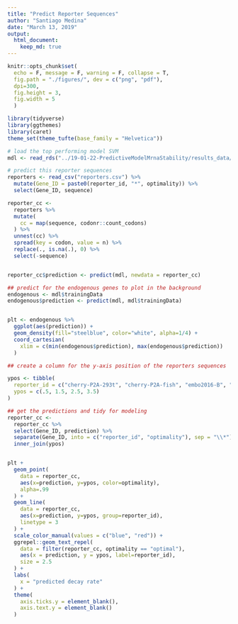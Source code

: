 ```yaml
---
title: "Predict Reporter Sequences"
author: "Santiago Medina"
date: "March 13, 2019"
output: 
  html_document:
    keep_md: true
---
```


```r
knitr::opts_chunk$set(
  echo = F, message = F, warning = F, collapse = T,
  fig.path = "./figures/", dev = c("png", "pdf"),
  dpi=300,
  fig.height = 3,
  fig.width = 5
  )

library(tidyverse)
library(ggthemes)
library(caret)
theme_set(theme_tufte(base_family = "Helvetica"))
```

```r
# load the top performing model SVM
mdl <- read_rds("../19-01-22-PredictiveModelMrnaStability/results_data/trained_models/svmRModel.rds")

# predict this reporter sequences
reporters <- read_csv("reporters.csv") %>% 
  mutate(Gene_ID = paste0(reporter_id, "*", optimality)) %>% 
  select(Gene_ID, sequence)

reporter_cc <- 
  reporters %>% 
  mutate(
    cc = map(sequence, codonr::count_codons)
  ) %>% 
  unnest(cc) %>% 
  spread(key = codon, value = n) %>% 
  replace(., is.na(.), 0) %>% 
  select(-sequence)


reporter_cc$prediction <- predict(mdl, newdata = reporter_cc)
```

```r
## predict for the endogenous genes to plot in the background
endogenous <- mdl$trainingData
endogenous$prediction <- predict(mdl, mdl$trainingData)


plt <- endogenous %>% 
  ggplot(aes(prediction)) +
  geom_density(fill="steelblue", color="white", alpha=1/4) +
  coord_cartesian(
    xlim = c(min(endogenous$prediction), max(endogenous$prediction))
  )

## create a column for the y-axis position of the reporters sequences

ypos <- tibble(
  reporter_id = c("cherry-P2A-293t", "cherry-P2A-fish", "embo2016-B", "embo2016-A"),
  ypos = c(.5, 1.5, 2.5, 3.5)
)

## get the predictions and tidy for modeling
reporter_cc <- 
  reporter_cc %>% 
  select(Gene_ID, prediction) %>% 
  separate(Gene_ID, into = c("reporter_id", "optimality"), sep = "\\*") %>% 
  inner_join(ypos)


plt +
  geom_point(
    data = reporter_cc,
    aes(x=prediction, y=ypos, color=optimality),
    alpha=.99
  ) +
  geom_line(
    data = reporter_cc,
    aes(x=prediction, y=ypos, group=reporter_id),
    linetype = 3
  ) +
  scale_color_manual(values = c("blue", "red")) +
  ggrepel::geom_text_repel(
    data = filter(reporter_cc, optimality == "optimal"),
    aes(x = prediction, y = ypos, label=reporter_id),
    size = 2.5
  ) +
  labs(
    x = "predicted decay rate"
  ) +
  theme(
    axis.ticks.y = element_blank(),
    axis.text.y = element_blank()
  )
```

